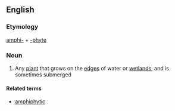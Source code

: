 ==English==

===Etymology===
[[amphi-]] + [[-phyte]]

===Noun===
{{en-noun}}

# Any [[plant]] that grows on the [[edge]]s of water or [[wetland]]s, and is sometimes submerged

====Related terms====
* [[amphiphytic]]